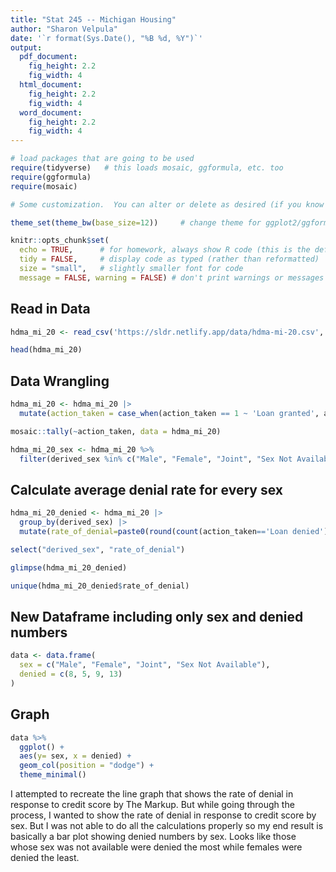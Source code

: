 ```yaml
---
title: "Stat 245 -- Michigan Housing"
author: "Sharon Velpula"
date: '`r format(Sys.Date(), "%B %d, %Y")`'
output: 
  pdf_document:
    fig_height: 2.2
    fig_width: 4
  html_document:
    fig_height: 2.2
    fig_width: 4
  word_document:
    fig_height: 2.2
    fig_width: 4
---
```


```r
# load packages that are going to be used
require(tidyverse)   # this loads mosaic, ggformula, etc. too
require(ggformula)
require(mosaic)

# Some customization.  You can alter or delete as desired (if you know what you are doing).

theme_set(theme_bw(base_size=12))     # change theme for ggplot2/ggformula

knitr::opts_chunk$set(
  echo = TRUE,      # for homework, always show R code (this is the default)
  tidy = FALSE,     # display code as typed (rather than reformatted)
  size = "small",   # slightly smaller font for code
  message = FALSE, warning = FALSE) # don't print warnings or messages in compiled document. So you MUST check them in RStudio!
```

## Read in Data
```r
hdma_mi_20 <- read_csv('https://sldr.netlify.app/data/hdma-mi-20.csv', show_col_types = FALSE)

head(hdma_mi_20)
```

## Data Wrangling
```r
hdma_mi_20 <- hdma_mi_20 |>
  mutate(action_taken = case_when(action_taken == 1 ~ 'Loan granted', action_taken == 3 ~ 'Loan denied' ))

mosaic::tally(~action_taken, data = hdma_mi_20)
```

```r
hdma_mi_20_sex <- hdma_mi_20 %>% 
  filter(derived_sex %in% c("Male", "Female", "Joint", "Sex Not Available"))
```


## Calculate average denial rate for every sex
```r
hdma_mi_20_denied <- hdma_mi_20 |> 
  group_by(derived_sex) |> 
  mutate(rate_of_denial=paste0(round(count(action_taken=='Loan denied')/sum(action_taken=='Loan granted', action_taken=='Loan denied')*100))) %>%

select("derived_sex", "rate_of_denial")

glimpse(hdma_mi_20_denied)
```

```r
unique(hdma_mi_20_denied$rate_of_denial)
```

## New Dataframe including only sex and denied numbers
```r
data <- data.frame(
  sex = c("Male", "Female", "Joint", "Sex Not Available"), 
  denied = c(8, 5, 9, 13)
)
```

## Graph
```r
data %>%
  ggplot() +
  aes(y= sex, x = denied) + 
  geom_col(position = "dodge") +
  theme_minimal()
```

I attempted to recreate the line graph that shows the rate of denial in response to credit score by The Markup. But while going through the process, I wanted to show the rate of denial in response to credit score by sex. But I was not able to do all the calculations properly so my end result is basically a bar plot showing denied numbers by sex. Looks like those whose sex was not available were denied the most while females were denied the least. 

  